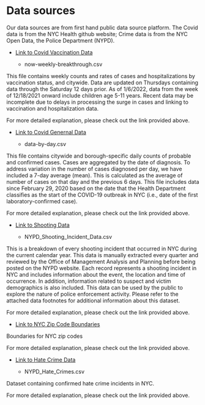 # Data sources 

Our data sources are from first hand public data source platform. The Covid data is from the NYC Health github website; Crime data is from the NYC Open Data, the Police Department (NYPD). 


- [Link to Covid Vaccination Data](https://github.com/nychealth/coronavirus-data/tree/master/latest)

    - now-weekly-breakthrough.csv

This file contains weekly counts and rates of cases and hospitalizations by vaccination status, and citywide. Data are updated on Thursdays containing data through the Saturday 12 days prior. As of 1/6/2022, data from the week of 12/18/2021 onward include children age 5-11 years. Recent data may be incomplete due to delays in processing the surge in cases and linking to vaccination and hospitalization data.  

For more detailed explanation, please check out the link provided above.



- [Link to Covid Genernal Data](https://github.com/nychealth/coronavirus-data/tree/master/trends)

    - data-by-day.csv

This file contains citywide and borough-specific daily counts of probable and confirmed cases. Cases are aggregated by the date of diagnosis. To address variation in the number of cases diagnosed per day, we have included a 7-day average (mean). This is calculated as the average of number of cases on that day and the previous 6 days.
This file includes data since February 29, 2020 based on the date that the Health Department classifies as the start of the COVID-19 outbreak in NYC (i.e., date of the first laboratory-confirmed case).

For more detailed explanation, please check out the link provided above.



- [Link to Shooting Data](https://data.cityofnewyork.us/Public-Safety/NYPD-Shooting-Incident-Data-Year-To-Date-/5ucz-vwe8)

    - NYPD_Shooting_Incident_Data.csv

This is a breakdown of every shooting incident that occurred in NYC during the current calendar year. This data is manually extracted every quarter and reviewed by the Office of Management Analysis and Planning before being posted on the NYPD website.
Each record represents a shooting incident in NYC and includes information about the event, the location and time of occurrence. In addition, information related to suspect and victim demographics is also included. This data can be used by the public to explore the nature of police enforcement activity. Please refer to the attached data footnotes for additional information about this dataset.

For more detailed explanation, please check out the link provided above.



- [Link to NYC Zip Code Boundaries](https://github.com/nychealth/coronavirus-data/tree/master/Geography-resources)

Boundaries for NYC zip codes

For more detailed explanation, please check out the link provided above.



- [Link to Hate Crime Data](https://data.cityofnewyork.us/Public-Safety/NYPD-Hate-Crimes/bqiq-cu78)

    - NYPD_Hate_Crimes.csv

Dataset containing confirmed hate crime incidents in NYC.

For more detailed explanation, please check out the link provided above.


